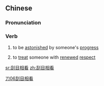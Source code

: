 ==Chinese==
{{zh-forms}}

===Pronunciation===
{{zh-pron
|m=guāmùxiāngkàn
|c=gwaat3 muk6 soeng1 hon3
|cat=v
}}

===Verb===
{{zh-verb}}

# {{lb|zh|idiomatic}} to be [[astonished]] by someone's [[progress]]
# {{lb|zh|idiomatic}} to [[treat]] someone with [[renewed]] [[respect]]

[[Category:Mandarin idioms|刀06刮目相看]]

[[sr:刮目相看]]
[[zh:刮目相看]]